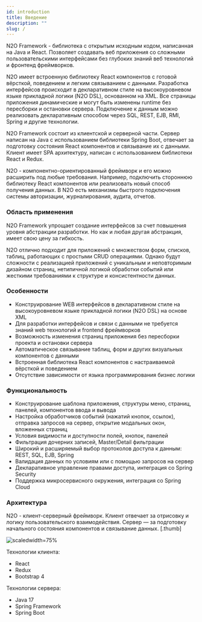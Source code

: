 ---
id: introduction
title: Введение
description: ""
slug: /
---


N2O Framework - библиотека с открытым исходным кодом, написанная на Java и React. Позволяет создавать веб приложения
со сложными пользовательскими интерфейсами без глубоких знаний веб технологий и фронтенд фреймворков.

N2O имеет встроенную библиотеку React компонентов с готовой вёрсткой, поведением и легким связыванием с данными.
Разработка интерфейсов происходит в декларативном стиле на высокоуровневом языке прикладной логики (N2O DSL), основанном на XML.
Все страницы приложения динамические и могут быть изменены runtime без пересборки и остановки сервера.
Подключение к данным можно реализовать декларативным способом через SQL, REST, EJB, RMI, Spring и другие технологии.

N2O Framework состоит из клиентской и серверной части.
Сервер написан на Java с использованием библиотеки Spring Boot,
отвечает за подготовку состояния React компонентов и связывание их с данными.
Клиент имеет SPA архитектуру, написан с использованием библиотеки React и Redux.

N2O - компонентно-ориентированный фреймворк и его можно расширить под любые требования.
Например, подключить стороннюю библиотеку React компонентов или реализовать новый способ получения данных.
В N2O есть механизмы быстрого подключения системы авторизации, журналирования, аудита, отчетов.

### Область применения

N2O Framework упрощает создание интерфейсов за счет повышения уровня абстракции разработки.
Но как и любая другая абстракция, имеет свою цену за гибкость.

N2O отлично подходит для приложений с множеством форм, списков, таблиц, работающих с простыми CRUD операциями.
Однако будут сложности с реализацией приложений с уникальным и неповторимым дизайном страниц,
нетипичной логикой обработки событий или жесткими требованиями к структуре и консистентности данных.


### Особенности

- Конструирование WEB интерфейсов в декларативном стиле на высокоуровневом языке прикладной логики (N2O DSL) на основе XML
- Для разработки интерфейсов и связи с данными не требуется знаний web технологий и frontend фреймворков
- Возможность изменения страниц приложения без пересборки проекта и остановки сервера
- Автоматическое связывание таблиц, форм и других визуальных компонентов с данными
- Встроенная библиотека React компонентов с настраиваемой вёрсткой и поведением
- Отсутствие зависимости от языка программирования бизнес логики

### Функциональность

- Конструирование шаблона приложения, структуры меню, страниц, панелей, компонентов ввода и вывода
- Настройка обработчиков событий (нажатий кнопок, ссылок), отправка запросов на сервер, открытие модальных окон, вложенных страниц
- Условия видимости и доступности полей, кнопок, панелей
- Фильтрация дочерних записей, Master/Detail фильтрации
- Широкий и расширяемый выбор протоколов доступа к данным: REST, SQL, EJB, Spring
- Валидация данных по условиям или с помощью запросов на сервер
- Декларативное управление правами доступа, интеграция со Spring Security
- Поддержка микросервисного окружения, интеграция со Spring Cloud

### Архитектура

N2O - клиент-серверный фреймворк.
Клиент отвечает за отрисовку и логику пользовательского взаимодействия.
Сервер — за подготовку начального состояния компонентов и связывание данных.
[.thumb]

![scaledwidth=75%](./arch.png)

Технологии клиента:

- React
- Redux
- Bootstrap 4

Технологии сервера:

- Java 17
- Spring Framework
- Spring Boot
